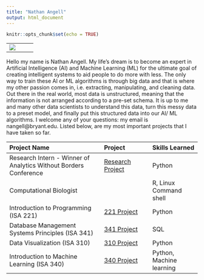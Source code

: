 ```yaml
---
title: "Nathan Angell"
output: html_document
---
```


```r
knitr::opts_chunk$set(echo = TRUE)
```
---------
![](github.png)

---------

Hello my name is Nathan Angell. My life's dream is to become an expert in Artificial Intelligence (AI) and Machine Learning (ML) for the ultimate goal of creating intelligent systems to aid people to do more with less. The only way to train these AI or ML algorithms is through big data and that is where my other passion comes in, i.e. extracting, manipulating, and cleaning data. Out there in the real world, most data is unstructured, meaning that the information is not arranged according to a pre-set schema. It is up to me and many other data scientists to understand this data, turn this messy data to a preset model, and finally put this structured data into our AI/ ML algorithms. I welcome any of your questions: my email is nangell@bryant.edu. Listed below, are my most important projects that I have taken so far. 

|             Project Name             | Project | Skills Learned |
|:------------------------|:------------|:------------|
| Research Intern - Winner of Analytics Without Borders Conference    |        [Research Project](directed_study.html)      |   Python   |
| Computational Biologist  |              |   R, Linux Command shell |
| Introduction to Programming (ISA 221)              |       [221 Project](ISA_221.html)       | Python |
| Database Management Systems Principles (ISA 341)          |      [341 Project](isa_341.html)        | SQL |
| Data Visualization (ISA 310)                 |      [310 Project](isa_310.html)        | Python |
| Introduction to Machine Learning (ISA 340)  |        [340 Project](isa_340.html)      | Python, Machine learning   |